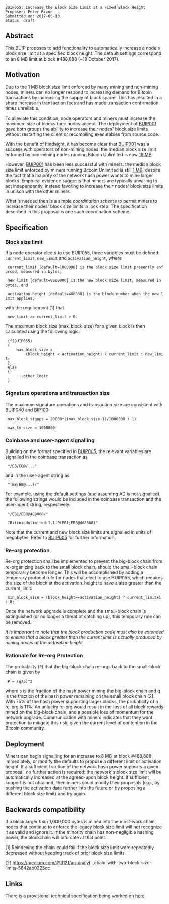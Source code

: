 <pre>
BUIP055: Increase the Block Size Limit at a Fixed Block Height
Proposer: Peter Rizun
Submitted on: 2017-05-10
Status: draft
</pre>

==Abstract==

This BUIP proposes to add functionality to automatically increase a node's block size limit at a specified block height. The default settings correspond to an 8 MB limit at block #488,888 (~18 October 2017).

==Motivation==

Due to the 1 MB block size limit enforced by many mining and non-mining nodes, miners can no longer respond to increasing demand for Bitcoin transactions by increasing the supply of block space. This has resulted in a sharp increase in transaction fees and has made transaction confirmation times unreliable.

To alleviate this condition, node operators and miners must increase the maximum size of blocks their nodes accept. The deployment of [[001.mediawiki|BUIP001]] gave both groups the ability to increase their nodes' block size limits without restarting the client or recompiling executables from source code.

With the benefit of hindsight, it has become clear that [[001.mediawiki|BUIP001]] was a success with operators of non-mining nodes: the median block size limit enforced by non-mining nodes running Bitcoin Unlimited is now [[http://nodecounter.com/bu_settings.php|16 MB]].

However, [[001.mediawiki|BUIP001]]  has been less successful with miners: the median block size limit enforced by miners running Bitcoin Unlimited is still [[http://nodecounter.com/bu_settings.php|1 MB]], despite the fact that a majority of the network hash power wants to mine larger blocks. Empirical evidence suggests that miners are typically unwilling to act independently, instead favoring to increase their nodes' block size limits in unison with the other miners.

What is needed then is a simple ''coordination scheme'' to permit miners to increase their nodes' block size limits in lock step. The specification described in this proposal is one such coordination scheme.

==Specification==

===Block size limit===

If a node operator elects to use BUIP055, three variables must be defined: <code>current_limit</code>, <code>new_limit</code> and <code>activation_height</code>, where

  
  current_limit [default=1000000] is the block size limit presently enforced, measured in bytes,
  
  new_limit [default=8000000] is the new block size limit, measured in bytes, and
  
  activation_height [default=488888] is the block number when the new limit applies,

with the requirement [1] that

  new_limit >= current_limit > 0.

The maximum block size (max_block_size) for a given block is then calculated using the following logic:

  if(BUIP055)
  {
      max_block_size =
          (block_height < activation_height) ? current_limit : new_limit;
  }
  else
  {
      ...other logic
  }

===Signature operations and transaction size===

The maximum signature operations and transaction size are consistent with [[040.mediawiki|BUIP040]] and [[https://github.com/jgarzik/bip100/blob/master/bip-0100.mediawiki|BIP100]]:

  
  max_block_sigops = 20000*((max_block_size-1)/1000000 + 1)
  
  max_tx_size = 1000000

===Coinbase and user-agent signalling===

Building on the format specified in [[005.mediawiki|BUIP005]], the relevant variables are signalled in the coinbase transaction as

  "/EB<current_limit_MB>/EB<new_limit_MB>@<activation_height>/..."

and in the user-agent string as

  "<user-agent>(EB<current_limit_MB>;EB<new_limit_MB>@<activation_height>...)/"

For example, using the default settings (and assuming AD is not signalled), the following strings would be included in the coinbase transaction and the user-agent string, respectively:

  
  "/EB1/EB8@488888/"
  
  "BitcoinUnlimited:1.1.0(EB1;EB8@488888)"

Note that the current and new block size limits are signalled in units of megabytes. Refer to [[005.mediawiki|BUIP005]] for further information.

===Re-org protection===

Re-org protection shall be implemented to prevent the big-block chain from re-organizing back to the small block chain, should the small-block chain temporarily become longer. This will be accomplished by adding a temporary protocol rule for nodes that elect to use BUIP055, which requires the size of the block at the activation_height to have a size greater than the current_limit:

  min_block_size = (block_height==activation_height) ? current_limit+1 : 0;

Once the network upgrade is complete and the small-block chain is extinguished (or no longer a threat of catching up), this temporary rule can be removed.

''It is important to note that the block production code must also be extended to ensure that a block greater than the current limit is actually produced by mining nodes at the activation height.''

===Rationale for Re-org Protection===

The probability (<code>P</code>) that the big-block chain re-orgs back to the small-block chain is given by

  P = (q/p)^2

where <code>p</code> is the fraction of the hash power mining the big-block chain and q is the fraction of the hash power remaining on the small block chain [2]. With 75% of the hash power supporting larger blocks, the probability of a re-org is 11%. An unlucky re-org would result in the loss of all block rewards mined on the big-block chain, and a possible loss of momentum for the network upgrade. Communication with miners indicates that they want protection to mitigate this risk, given the current level of contention in the Bitcoin community.

==Deployment==

Miners can begin signalling for an increase to 8 MB at block #488,888 immediately, or modify the defaults to propose a different limit or activation height. If a sufficient fraction of the network hash power supports a given proposal, no further action is required: the network's block size limit will be automatically increased at the agreed-upon block height. If sufficient support is not obtained, then miners could modify their proposals (e.g., by pushing the activation date further into the future or by proposing a different block size limit) and try again.

==Backwards compatibility==

If a block larger than 1,000,000 bytes is mined into the most-work chain, nodes that continue to enforce the legacy block size limit will not recognize it as valid and ignore it. If the minority chain has non-negligible hashing power, the blockchain will bifurcate at that point.

[1] Reindexing the chain could fail if the block size limit were repeatedly decreased without keeping track of prior block size limits.

[2] https://medium.com/@tl121/an-analyt...chain-with-two-block-size-limits-5642ab0325dc

==Links==

There is a provisional technical specification being worked on [[BUIP055/technical-specification.md|here]].
